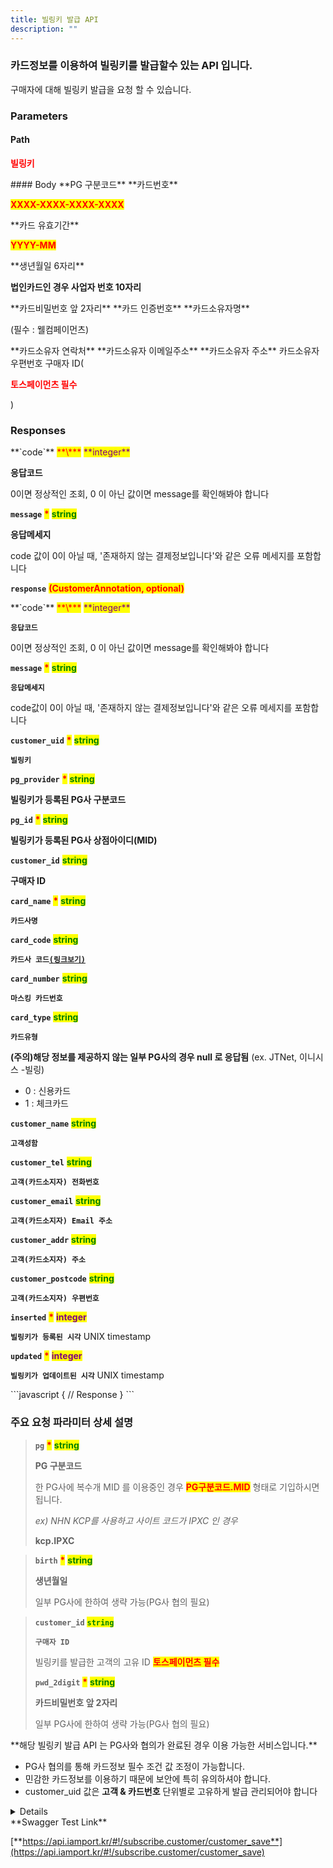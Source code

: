 ```yaml
---
title: 빌링키 발급 API
description: ""
---
```




### 카드정보를 이용하여 빌링키를 발급할수 있는 API 입니다.

<Swagger method="post" path="/subscribe/customers/{customer_uid}" baseUrl="https://api.iamport.kr" summary="빌링키 발급 API">
<SwaggerDescription>
구매자에 대해 빌링키 발급을 요청 할 수 있습니다.

</SwaggerDescription>

### Parameters

#### Path

<SwaggerParameter name="customer_uid" type="String(80)" required="true">
<mark style="color:red;">

**빌링키**

</mark>

</SwaggerParameter>
#### Body

<SwaggerParameter required="false" name="pg" type="String">
**PG 구분코드**

</SwaggerParameter>
<SwaggerParameter name="card_number" type="String" required="true">
**카드번호**

<mark style="color:red;">**XXXX-XXXX-XXXX-XXXX**</mark>

</SwaggerParameter>
<SwaggerParameter name="expiry" type="String" required="true">
**카드 유효기간**

<mark style="color:red;">**YYYY-MM**</mark>

</SwaggerParameter>
<SwaggerParameter name="birth" type="String" required="false">
**생년월일 6자리**

**법인카드인 경우 사업자 번호 10자리**

</SwaggerParameter>
<SwaggerParameter name="pwd_2digit" type="String" required="false">
**카드비밀번호 앞 2자리**

</SwaggerParameter>
<SwaggerParameter name="cvc" type="String" required="false">
**카드 인증번호**

</SwaggerParameter>
<SwaggerParameter name="customer_name" type="String" required="false">
**카드소유자명**

(필수 : 웰컴페이먼츠)

</SwaggerParameter>
<SwaggerParameter name="customer_tel" type="String" required="false">
**카드소유자 연락처**

</SwaggerParameter>
<SwaggerParameter name="customer_email" type="String" required="false">
**카드소유자 이메일주소**

</SwaggerParameter>
<SwaggerParameter name="customer_addr" type="String" required="false">
**카드소유자 주소**

</SwaggerParameter>
<SwaggerParameter name="customer_postcode" type="String" required="false">
카드소유자 우편번호

</SwaggerParameter>
<SwaggerParameter name="customer_id" type="String">
구매자 ID(

<mark style="color:red;">

**토스페이먼츠 필수**

</mark>

)

</SwaggerParameter>

### Responses

<SwaggerResponse status="200: OK" description="빌링키 발급성공">
<Tabs>
<Tab title="CustomerResponse">
**`code`** <mark style="color:red;">**\***</mark> <mark style="color:purple;">**integer**</mark>

**응답코드**

0이면 정상적인 조회, 0 이 아닌 값이면 message를 확인해봐야 합니다

**`message`** <mark style="color:red;">**\***</mark> <mark style="color:green;">**string**</mark>

**응답메세지**

code 값이 0이 아닐 때, '존재하지 않는 결제정보입니다'와 같은 오류 메세지를 포함합니다

**`response`** <mark style="color:red;">**(CustomerAnnotation, optional)**</mark>

</Tab>
</Tabs>

<Tabs>
<Tab title="CustomerAnnotation">
**`code`** <mark style="color:red;">**\***</mark> <mark style="color:purple;">**integer**</mark>

**`응답코드`**

0이면 정상적인 조회, 0 이 아닌 값이면 message를 확인해봐야 합니다

**`message`** <mark style="color:red;">**\***</mark> <mark style="color:green;">**string**</mark>

**`응답메세지`**

code값이 0이 아닐 때, '존재하지 않는 결제정보입니다'와 같은 오류 메세지를 포함합니다

**`customer_uid`** <mark style="color:red;">**\***</mark> <mark style="color:green;">**string**</mark>

**`빌링키`**

**`pg_provider`** <mark style="color:red;">**\***</mark> <mark style="color:green;">**string**</mark>

**빌링키가 등록된 PG사 구분코드**

**`pg_id`** <mark style="color:red;">**\***</mark> <mark style="color:green;">**string**</mark>

**빌링키가 등록된 PG사 상점아이디(MID)**

**`customer_id`** <mark style="color:green;">**string**</mark>

**구매자 ID**

**`card_name`** <mark style="color:red;">**\***</mark> <mark style="color:green;">**string**</mark>

**`카드사명`**


**`card_code`** <mark style="color:green;">**string**</mark>

**`카드사 코드`**[**`(링크보기)`**](https://chaifinance.notion.site/53589280bbc94fab938d93257d452216?v=eb405baf52134b3f90d438e3bf763630)

**`card_number`** <mark style="color:green;">**string**</mark>

**`마스킹 카드번호`**


**`card_type`** <mark style="color:green;">**string**</mark>

**`카드유형`**

**(주의)해당 정보를 제공하지 않는 일부 PG사의 경우 null 로 응답됨**
(ex. JTNet, 이니시스 -빌링)
* 0 : 신용카드
* 1 : 체크카드

**`customer_name`** <mark style="color:green;">**string**</mark>

**`고객성함`**


**`customer_tel`** <mark style="color:green;">**string**</mark>

**`고객(카드소지자) 전화번호`**


**`customer_email`** <mark style="color:green;">**string**</mark>

**`고객(카드소지자) Email 주소`**


**`customer_addr`** <mark style="color:green;">**string**</mark>

**`고객(카드소지자) 주소`**



**`customer_postcode`** <mark style="color:green;">**string**</mark>

**`고객(카드소지자) 우편번호`**

**`inserted`** <mark style="color:red;">**\***</mark> <mark style="color:purple;">**integer**</mark>

**`빌링키가 등록된 시각`** UNIX timestamp

**`updated`** <mark style="color:red;">**\***</mark> <mark style="color:purple;">**integer**</mark>

**`빌링키가 업데이트된 시각`** UNIX timestamp

</Tab>
</Tabs>

</SwaggerResponse>

<SwaggerResponse status="401: Unauthorized" description="인증 Token이 전달되지 않았거나 유효하지 않은 경우">
```javascript
{
    // Response
}
```

</SwaggerResponse>

</Swagger>

### **주요 요청 파라미터 상세 설명**

> **`pg`** <mark style="color:red;">**\***</mark> <mark style="color:green;">**string**</mark>
>
> **PG 구분코드**
>
> 한 PG사에 복수개 MID 를 이용중인 경우 <mark style="color:red;">**PG구분코드.MID**</mark> 형태로 기입하시면 됩니다.
>
> _ex) NHN KCP를 사용하고 사이트 코드가 IPXC 인 경우_
>
> **kcp.IPXC**

> **`birth`** <mark style="color:red;">**\***</mark> <mark style="color:green;">**string**</mark>
>
> **생년월일**
>
> 일부 PG사에 한하여 생략 가능(PG사 협의 필요)

> **`customer_id`** <mark style="color:green;">**`string`**</mark>
>
> **`구매자 ID`**
>
> 빌링키를 발급한 고객의 고유 ID  <mark style="color:red;">**토스페이먼츠 필수**</mark> 
> 
> **`pwd_2digit`** <mark style="color:red;">**\***</mark> <mark style="color:green;">**string**</mark>
>
> **카드비밀번호 앞 2자리**
>
> 일부 PG사에 한하여 생략 가능(PG사 협의 필요)

<Hint style="info">
**해당 빌링키 발급 API 는 PG사와 협의가 완료된 경우 이용 가능한 서비스입니다.**

- PG사 협의를 통해 카드정보 필수 조건 값 조정이 가능합니다.
- 민감한 카드정보를 이용하기 때문에 보안에 특히 유의하셔야 합니다.
- customer_uid 값은 **고객 & 카드번호** 단위별로 고유하게 발급 관리되어야 합니다

</Hint>

<Details>
<p slot="summary">Response Model Schema</p>

```json
{
  "code": 0,
  "message": "string",
  "response": {
    "customer_uid": "string",
    "pg_provider": "string",
    "pg_id": "string",
    "card_name": "string",
    "card_code": "string",
    "card_number": "string",
    "card_type": "null",
    "customer_name": "string",
    "customer_tel": "string",
    "customer_email": "string",
    "customer_addr": "string",
    "customer_postcode": "string",
    "inserted": 0,
    "updated": 0
  }
}
```

</Details>

<Hint style="success">
**Swagger Test Link**

[**https://api.iamport.kr/#!/subscribe.customer/customer_save**](https://api.iamport.kr/#!/subscribe.customer/customer_save)

</Hint>
